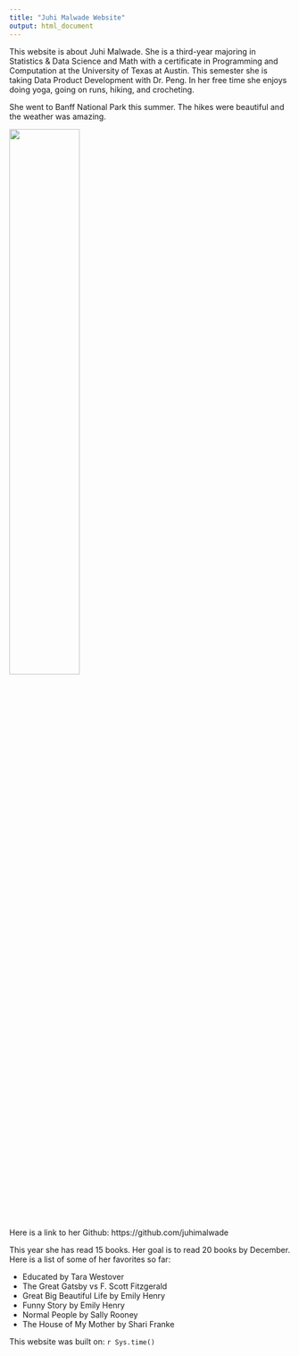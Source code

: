 ```yaml
---
title: "Juhi Malwade Website"
output: html_document
---
```


This website is about Juhi Malwade. She is a third-year majoring in Statistics & Data Science and Math with a certificate in Programming and Computation at the University of Texas at Austin. This semester she is taking Data Product Development with Dr. Peng. In her free time she enjoys doing yoga, going on runs, hiking, and crocheting. 

She went to Banff National Park this summer. The hikes were beautiful and the weather was amazing.

![](Banff_Lake.jpeg){#id .class width=50% height=50%}

Here is a link to her Github: https://github.com/juhimalwade 

This year she has read 15 books. Her goal is to read 20 books by December. Here is a list of some of her favorites so far:

- Educated by Tara Westover
- The Great Gatsby vs F. Scott Fitzgerald
- Great Big Beautiful Life by Emily Henry
- Funny Story by Emily Henry
- Normal People by Sally Rooney
- The House of My Mother by Shari Franke

This website was built on: `r Sys.time()`
